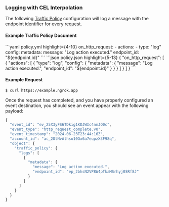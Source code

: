 

### Logging with CEL Interpolation

The following [Traffic Policy](/docs/traffic-policy/)
configuration will log a message with the endpoint identifier for every request.

#### Example Traffic Policy Document

<CodeGroup>
```yaml policy.yml highlight={4-10}
on_http_request:
  - actions:
    - type: "log"
    config:
    metadata:
    message: "Log action executed."
    endpoint_id: "${endpoint.id}"
```
```json policy.json highlight={5-13}
{
  "on_http_request": [
    {
      "actions": [
        {
          "type": "log",
          "config": {
            "metadata": {
              "message": "Log action executed.",
              "endpoint_id": "${endpoint.id}"
            }
          }
        }
      ]
    }
  ]
}
```
</CodeGroup>

#### Example Request

```bash
$ curl https://example.ngrok.app
```

Once the request has completed, and you have properly configured an
event destination, you should see an event appear with the following payload:

```jsx
{
  "event_id": "ev_25X3yFS6TDkig1KDJWIc4nnJO0c",
  "event_type": "http_request_complete.v0",
  "event_timestamp": "2024-06-23T23:44:16Z",
  "account_id": "ac_2OtNvAlhso10Gx6a7eupzX3F98q",
  "object": {
    "traffic_policy": {
      "logs": [
        {
          "metadata": {
            "message": "Log action executed.",
            "endpoint_id": "ep_2bhsN2VP8W4pTkaMSrhyj0SRf8J"
          }
        }
      ]
    }
  }
}
```
